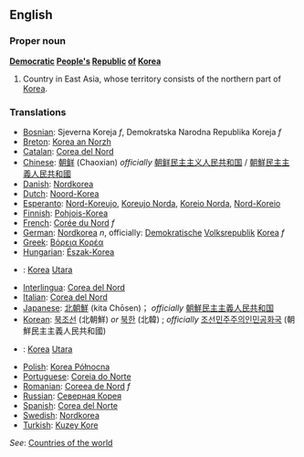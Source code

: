 ==English==

===Proper noun===
'''[[Democratic]] [[People's]] [[Republic]] [[of]] [[Korea]]'''

# Country in East Asia, whose territory consists of the northern part of [[Korea]].

===Translations===
*[[Bosnian]]: Sjeverna Koreja ''f'', Demokratska Narodna Republika Koreja ''f''
*[[Breton]]: [[Korea an Norzh]]
*[[Catalan]]: [[Corea del Nord]]
*[[Chinese]]: [[朝鲜]] (Chaoxian) ''officially'' [[朝鲜民主主义人民共和国]] / [[朝鮮民主主義人民共和國]]
*[[Danish]]: [[Nordkorea]]
*[[Dutch]]: [[Noord-Korea]]
*[[Esperanto]]: [[Nord-Koreujo]], [[Koreujo Norda]], [[Koreio Norda]], [[Nord-Koreio]]
*[[Finnish]]: [[Pohjois-Korea]]
*[[French]]: [[Corée du Nord]] ''f''
*[[German]]: [[Nordkorea]] ''n'', officially: [[Demokratisch]]e [[Volksrepublik]] [[Korea]] ''f''
*[[Greek]]: [[Βόρεια Κορέα]]
*[[Hungarian]]: [[Észak-Korea]]
*{{id}}: [[Korea]] [[Utara]]
*[[Interlingua]]: [[Corea del Nord]]
*[[Italian]]: [[Corea del Nord]]
*[[Japanese]]: [[北朝鮮]] (kita Chōsen)； ''officially'' [[朝鮮民主主義人民共和国]] 
*[[Korean]]: [[북조선]] (北朝鮮) ''or'' [[북한]] (北韓) ; ''officially'' [[조선민주주의인민공화국]] (朝鮮民主主義人民共和國)
*{{ms}}: [[Korea]] [[Utara]]
*[[Polish]]: [[Korea Północna]]
*[[Portuguese]]: [[Coreia do Norte]]
*[[Romanian]]: [[Coreea de Nord]] ''f''
*[[Russian]]: [[Северная Корея]]
*[[Spanish]]: [[Corea del Norte]]
*[[Swedish]]: [[Nordkorea]]
*[[Turkish]]: [[Kuzey Kore]]

''See'': [[Countries of the world]]